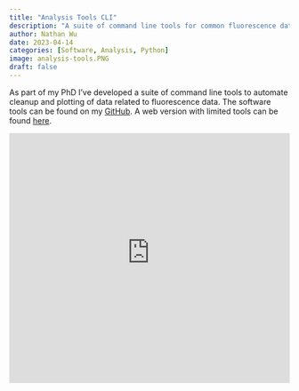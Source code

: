 ```yaml
---
title: "Analysis Tools CLI"
description: "A suite of command line tools for common fluorescence data analysis."
author: Nathan Wu
date: 2023-04-14
categories: [Software, Analysis, Python]
image: analysis-tools.PNG
draft: false
---
```


As part of my PhD I've developed a suite of command line tools to automate cleanup and plotting of data related to fluorescence data. The software tools can be found on my [GitHub](https://www.github.com/nathanw23/Analysis-Tools). A web version with limited tools can be found [here](https://labanalysistools.streamlit.app/).

<iframe
  src="https://labanalysistools.streamlit.app/?embed=true"
  height="450"
  style="width:100%;border:none;"
></iframe>